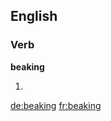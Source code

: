 ==English==

===Verb===
'''beaking'''

# {{present participle of|beak}}

[[de:beaking]]
[[fr:beaking]]